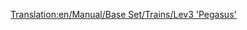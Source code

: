 [[Translation:en/Manual/Base Set/Trains/Lev3 'Pegasus']]
{{en/Manual/Base Set/Trains/Trains|Cost=£96,093 ($192.186)
|Speed=480 kph (300 mph)
|Weight=130 t
|Power=15,000 hp (11.185 kW)
|Annual=£3,571 ($7.142)
|Designed=2035
|Lifespan=20
|Capacity=N/A
|Description=No description has been written for this train yet. If you know something about this train, feel free to edit this page and add it!
|Real-life=No Real-Life Equivalent has been found for this train. Perhaps in a few years, when MagLev has become a real technology, you could fill in a Third-Generation MagLev engine here.
}}